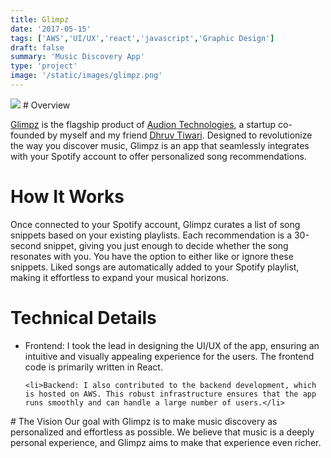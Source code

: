 ```yaml
---
title: Glimpz
date: '2017-05-15'
tags: ['AWS','UI/UX','react','javascript','Graphic Design']
draft: false
summary: 'Music Discovery App'
type: 'project'
image: '/static/images/glimpz.png'
---
```


<img src="/static/images/project/glimpz/glimpz.png" className="w-full " />
# Overview

[Glimpz](https://glimpz-it.com/dashboard/home) is the flagship product of [Audion Technologies](https://audiontec.com/), a startup co-founded by myself and my friend [Dhruv Tiwari](https://www.linkedin.com/in/dhruvtiwari7). Designed to revolutionize the way you discover music, Glimpz is an app that seamlessly integrates with your Spotify account to offer personalized song recommendations.

# How It Works
Once connected to your Spotify account, Glimpz curates a list of song snippets based on your existing playlists. Each recommendation is a 30-second snippet, giving you just enough to decide whether the song resonates with you. You have the option to either like or ignore these snippets. Liked songs are automatically added to your Spotify playlist, making it effortless to expand your musical horizons.

# Technical Details
<ul>
    <li>Frontend: I took the lead in designing the UI/UX of the app, ensuring an intuitive and visually appealing experience for the users. The frontend code is primarily written in React.</li>

    <li>Backend: I also contributed to the backend development, which is hosted on AWS. This robust infrastructure ensures that the app runs smoothly and can handle a large number of users.</li>
</ul>
# The Vision
Our goal with Glimpz is to make music discovery as personalized and effortless as possible. We believe that music is a deeply personal experience, and Glimpz aims to make that experience even richer.